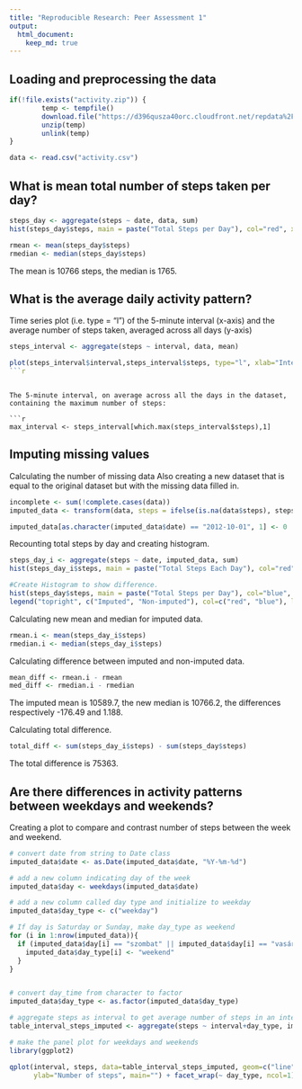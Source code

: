```yaml
---
title: "Reproducible Research: Peer Assessment 1"
output: 
  html_document:
    keep_md: true
---
```



## Loading and preprocessing the data



```r
if(!file.exists("activity.zip")) {
        temp <- tempfile()
        download.file("https://d396qusza40orc.cloudfront.net/repdata%2Fdata%2Factivity.zip",temp)
        unzip(temp)
        unlink(temp)
}

data <- read.csv("activity.csv")
```

## What is mean total number of steps taken per day?


```r
steps_day <- aggregate(steps ~ date, data, sum)
hist(steps_day$steps, main = paste("Total Steps per Day"), col="red", xlab="Number of Steps")
```

```r
rmean <- mean(steps_day$steps)
rmedian <- median(steps_day$steps)
```

The mean is 10766 steps, the median is 1765.


## What is the average daily activity pattern?


Time series plot (i.e. type = "l") of the 5-minute interval (x-axis) and the average number of steps taken, averaged across all days (y-axis)


```r

steps_interval <- aggregate(steps ~ interval, data, mean)

plot(steps_interval$interval,steps_interval$steps, type="l", xlab="Interval", ylab="Number of Steps",main="Average Number of Steps per Day by 5 min intervals")
```r

```


```

The 5-minute interval, on average across all the days in the dataset, containing the maximum number of steps:

```r
max_interval <- steps_interval[which.max(steps_interval$steps),1]

```





## Imputing missing values

Calculating the number of missing data
Also creating a new dataset that is equal to the original dataset but with the missing data filled in.

```r

incomplete <- sum(!complete.cases(data))
imputed_data <- transform(data, steps = ifelse(is.na(data$steps), steps_interval$steps[match(data$interval, steps_interval$interval)], data$steps))

```

```r
imputed_data[as.character(imputed_data$date) == "2012-10-01", 1] <- 0

```

Recounting total steps by day and creating histogram.


```r
steps_day_i <- aggregate(steps ~ date, imputed_data, sum)
hist(steps_day_i$steps, main = paste("Total Steps Each Day"), col="red", xlab="Number of Steps")

#Create Histogram to show difference. 
hist(steps_day$steps, main = paste("Total Steps per Day"), col="blue", xlab="Number of Steps", add=T)
legend("topright", c("Imputed", "Non-imputed"), col=c("red", "blue"), lwd=10)
```

Calculating new mean and median for imputed data.

```r
rmean.i <- mean(steps_day_i$steps)
rmedian.i <- median(steps_day_i$steps)
```

Calculating difference between imputed and non-imputed data.

```r
mean_diff <- rmean.i - rmean
med_diff <- rmedian.i - rmedian
```
The imputed mean is 10589.7, the new median is 10766.2, the differences respectively -176.49 and 1.188. 


Calculating total difference.

```r
total_diff <- sum(steps_day_i$steps) - sum(steps_day$steps)

```
 The total difference is 75363.



## Are there differences in activity patterns between weekdays and weekends?

Creating a plot to compare and contrast number of steps between the week and weekend. 

```r

# convert date from string to Date class
imputed_data$date <- as.Date(imputed_data$date, "%Y-%m-%d")

# add a new column indicating day of the week 
imputed_data$day <- weekdays(imputed_data$date)

# add a new column called day type and initialize to weekday
imputed_data$day_type <- c("weekday")

# If day is Saturday or Sunday, make day_type as weekend
for (i in 1:nrow(imputed_data)){
  if (imputed_data$day[i] == "szombat" || imputed_data$day[i] == "vasárnap"){
    imputed_data$day_type[i] <- "weekend"
  }
}


# convert day_time from character to factor
imputed_data$day_type <- as.factor(imputed_data$day_type)

# aggregate steps as interval to get average number of steps in an interval across all days
table_interval_steps_imputed <- aggregate(steps ~ interval+day_type, imputed_data, mean)

# make the panel plot for weekdays and weekends
library(ggplot2)

qplot(interval, steps, data=table_interval_steps_imputed, geom=c("line"), xlab="Interval", 
      ylab="Number of steps", main="") + facet_wrap(~ day_type, ncol=1)
```





